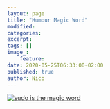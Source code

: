 ```yaml
---
layout: page
title: "Humour Magic Word"
modified:
categories:
excerpt:
tags: []
image_:
    feature:
date: 2020-05-25T06:33:00+02:00
published: true
author: Nico
---
```


[![sudo is the magic word][image-1]][image-1]

[image-1]: ../../files/2020-05-25-humour-magic-word/magic-word.jpg
